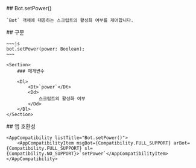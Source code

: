 
<Section>
    ## Bot.setPower()

    `Bot` 객체에 대응하는 스크립트의 활성화 여부를 제어합니다.
</Section>
<Section>
    ## 구문

    ~~~js
    bot.setPower(power: Boolean);
    ~~~

    <Section>
        ### 매개변수

        <Dl>
            <Dt>`power`</Dt>
            <Dd>
                스크립트의 활성화 여부
            </Dd>
        </Dl>
    </Section>
</Section>
<Section>
    ## 앱 호환성

    <AppCompatibility listTitle="Bot.setPower()">
        <AppCompatibilityItem msgBot={Compatibility.FULL_SUPPORT} arBot={Compatibility.FULL_SUPPORT} sl={Compatibility.NO_SUPPORT}>`setPower`</AppCompatibilityItem>
    </AppCompatibility>
</Section>